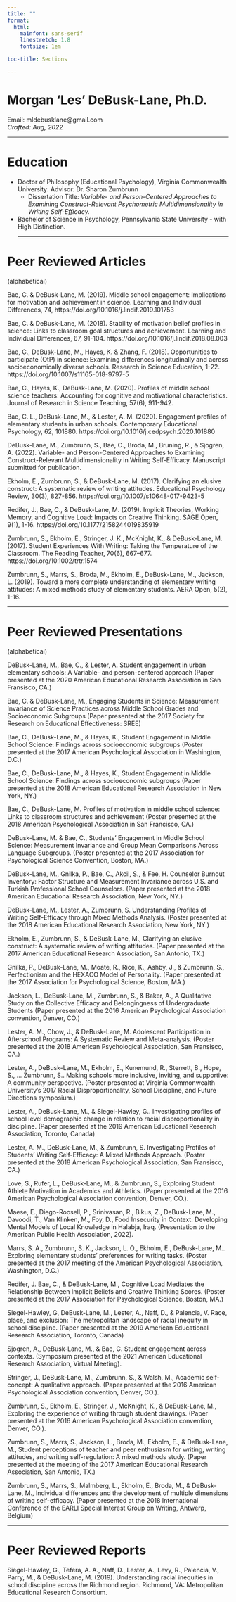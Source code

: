```yaml
---
title: ""
format: 
  html:
    mainfont: sans-serif
    linestretch: 1.8
    fontsize: 1em

toc-title: Sections

---
```


# **Morgan 'Les' DeBusk-Lane, Ph.D.** {.unnumbered .unlisted}

Email: mldebusklane\@gmail.com\
*Crafted: Aug, 2022*

<hr size="6">

# **Education**

-   Doctor of Philosophy (Educational Psychology), Virginia Commonwealth University: Advisor: Dr. Sharon Zumbrunn
    -   Dissertation Title: *Variable- and Person-Centered Approaches to Examining Construct-Relevant Psychometric Multidimensionality in Writing Self-Efficacy.*
-   Bachelor of Science in Psychology, Pennsylvania State University - with High Distinction.
<hr size="4">

# **Peer Reviewed Articles** 
(alphabetical)

<p class="hangingindent">
Bae, C. & DeBusk-Lane, M. (2019). Middle school engagement: Implications for motivation and achievement in science. Learning and        Individual Differences, 74, https://doi.org/10.1016/j.lindif.2019.101753
<p>
<p class="hangingindent">
Bae, C. & DeBusk-Lane, M. (2018). Stability of motivation belief profiles in science: Links to classroom goal structures and achievement. Learning and Individual Differences, 67, 91-104. https://doi.org/10.1016/j.lindif.2018.08.003
<p>

<p class="hangingindent">
Bae, C., DeBusk-Lane, M., Hayes, K. & Zhang, F. (2018). Opportunities to participate (OtP) in science: Examining differences longitudinally and across socioeconomically diverse schools. Research in Science Education, 1-22. https://doi.org/10.1007/s11165-018-9797-5
<p>

<p class="hangingindent">
Bae, C., Hayes, K., DeBusk-Lane, M. (2020). Profiles of middle school science teachers: Accounting for cognitive and motivational characteristics. Journal of Research in Science Teaching, 57(6), 911-942.
<p>

<p class="hangingindent">
Bae, C. L., DeBusk-Lane, M., & Lester, A. M. (2020). Engagement profiles of elementary students in urban schools. Contemporary Educational Psychology, 62, 101880. https://doi.org/10.1016/j.cedpsych.2020.101880
<p>

<p class="hangingindent">
DeBusk-Lane, M., Zumbrunn, S., Bae, C., Broda, M., Bruning, R., & Sjogren, A. (2022). Variable- and Person-Centered Approaches to Examining Construct-Relevant Multidimensionality in Writing Self-Efficacy. Manuscript submitted for publication. 
<p>

<p class="hangingindent">
Ekholm, E., Zumbrunn, S., & DeBusk-Lane, M. (2017). Clarifying an elusive construct: A systematic review of writing attitudes. Educational Psychology Review, 30(3), 827-856. https://doi.org/10.1007/s10648-017-9423-5
<p>

<p class="hangingindent">
Redifer, J., Bae, C., & DeBusk-Lane, M. (2019). Implicit Theories, Working Memory, and Cognitive Load: Impacts on Creative Thinking. SAGE Open, 9(1), 1-16. https://doi.org/10.1177/2158244019835919
<p>

<p class="hangingindent">
Zumbrunn, S., Ekholm, E., Stringer, J. K., McKnight, K., & DeBusk-Lane, M. (2017). Student Experiences With Writing: Taking the Temperature of the Classroom. The Reading Teacher, 70(6), 667–677. https://doi.org/10.1002/trtr.1574
<p>

<p class="hangingindent">
Zumbrunn, S., Marrs, S., Broda, M., Ekholm, E., DeBusk-Lane, M., Jackson, L. (2019). Toward a more complete understanding of elementary writing attitudes: A mixed methods study of elementary students. AERA Open, 5(2), 1-16.
<p>
<hr size="4">

# **Peer Reviewed Presentations** 
(alphabetical)

<p class="hangingindent">
DeBusk-Lane, M., Bae, C.,  & Lester, A. Student engagement in urban elementary schools: A Variable- and person-centered approach (Paper presented at the 2020 American Educational Research Association in San Fransisco, CA.)
<p>

<p class="hangingindent">
Bae, C. & DeBusk-Lane, M., Engaging Students in Science: Measurement Invariance of Science Practices across Middle School Grades and Socioeconomic Subgroups (Paper presented at the 2017 Society for Research on Educational Effectiveness: SREE)
<p>

<p class="hangingindent">
Bae, C., DeBusk-Lane, M., & Hayes, K., Student Engagement in Middle School Science: Findings across socioeconomic subgroups (Poster presented at the 2017 American Psychological Association in Washington, D.C.)
<p>

<p class="hangingindent">
Bae, C., DeBusk-Lane, M., & Hayes, K., Student Engagement in Middle School Science: Findings across socioeconomic subgroups (Paper presented at the 2018 American Educational Research Association in New York, NY.)
<p>

<p class="hangingindent">
Bae, C., DeBusk-Lane, M. Profiles of motivation in middle school science: Links to classroom structures and achievement (Poster presented at the 2018 American Psychological Association in San Francisco, CA.)
<p>

<p class="hangingindent">
DeBusk-Lane, M. & Bae, C., Students’ Engagement in Middle School Science: Measurement Invariance and Group Mean Comparisons Across Language Subgroups.  (Poster presented at the 2017 Association for Psychological Science Convention, Boston, MA.)
<p>

<p class="hangingindent">
DeBusk-Lane, M., Gnilka, P., Bae, C., Akcil, S., & Fee, H. Counselor Burnout Inventory: Factor Structure and Measurement Invariance across U.S. and Turkish Professional School Counselors. (Paper presented at the 2018 American Educational Research Association, New York, NY.)
<p>

<p class="hangingindent">
DeBusk-Lane, M., Lester, A., Zumbrunn, S. Understanding Profiles of Writing Self-Efficacy through Mixed Methods Analysis. (Poster presented at the 2018 American Educational Research Association, New York, NY.)
<p>

<p class="hangingindent">
Ekholm, E., Zumbrunn, S., & DeBusk-Lane, M., Clarifying an elusive construct: A systematic review of writing attitudes. (Paper presented at the 2017 American Educational Research Association, San Antonio, TX.)
<p>

<p class="hangingindent">
Gnilka, P., DeBusk-Lane, M., Moate, R., Rice, K., Ashby, J., & Zumbrunn, S., Perfectionism and the HEXACO Model of Personality. (Paper presented at the 2017 Association for Psychological Science, Boston, MA.)
<p>

<p class="hangingindent">
Jackson, L., DeBusk-Lane, M., Zumbrunn, S., & Baker, A., A Qualitative Study on the Collective Efficacy and Belongingness of Undergraduate Students (Paper presented at the 2016 American Psychological Association convention, Denver, CO.)
<p>

<p class="hangingindent">
Lester, A. M., Chow, J., & DeBusk-Lane, M. Adolescent Participation in Afterschool Programs: A Systematic Review and Meta-analysis. (Poster presented at the 2018 American Psychological Association, San Fransisco, CA.)
<p>

<p class="hangingindent">
Lester, A., DeBusk-Lane, M., Ekholm, E., Kunemund, R., Sterrett, B., Hope, S., … Zumbrunn, S.. Making schools more inclusive, inviting, and supportive: A community perspective. (Poster presented at Virginia Commonwealth University’s 2017 Racial Disproportionality, School Discipline, and Future Directions symposium.)
<p>

<p class="hangingindent">
Lester, A., DeBusk-Lane, M., & Siegel-Hawley, G.. Investigating profiles of school level demographic change in relation to racial disproportionality in discipline. (Paper presented at the 2019 American Educational Research Association, Toronto, Canada)
<p>

<p class="hangingindent">
Lester, A. M., DeBusk-Lane, M., & Zumbrunn, S. Investigating Profiles of Students’ Writing Self-Efficacy: A Mixed Methods Approach. (Poster presented at the 2018 American Psychological Association, San Fransisco, CA.)
<p>

<p class="hangingindent">
Love, S., Rufer, L., DeBusk-Lane, M., & Zumbrunn, S., Exploring Student Athlete Motivation in Academics and Athletics.  (Paper presented at the 2016 American Psychological Association convention, Denver, CO.). 
<p>

<p class="hangingindent">
Maese, E., Diego-Roosell, P., Srinivasan, R., Bikus, Z., DeBusk-Lane, M., Davoodi, T., Van Klinken, M., Foy, D., Food Insecurity in Context: Developing Mental Models of Local Knowledge in Halabja, Iraq. (Presentation to the American Public Health Association, 2022). 
<p>

<p class="hangingindent">
Marrs, S. A., Zumbrunn, S. K., Jackson, L. O., Ekholm, E., DeBusk-Lane, M.. Exploring elementary students’ preferences for writing tasks. (Poster presented at the 2017 meeting of the American Psychological Association, Washington, D.C.)
<p>

<p class="hangingindent">
Redifer, J. Bae, C., & DeBusk-Lane, M., Cognitive Load Mediates the Relationship Between Implicit Beliefs and Creative Thinking Scores. (Poster presented at the 2017 Association for Psychological Science, Boston, MA.)
<p>

<p class="hangingindent">
Siegel-Hawley, G, DeBusk-Lane, M., Lester, A., Naff, D., & Palencia, V. Race, place, and exclusion: The metropolitan landscape of racial inequity in school discipline. (Paper presented at the 2019 American Educational Research Association, Toronto, Canada)
<p>

<p class="hangingindent">
Sjogren, A., DeBusk-Lane, M., & Bae, C. Student engagement across contexts. (Symposium presented at the 2021 American Educational Research Association, Virtual Meeting).
<p>

<p class="hangingindent">
Stringer, J., DeBusk-Lane, M., Zumbrunn, S., & Walsh, M., Academic self-concept: A qualitative approach. (Paper presented at the 2016 American Psychological Association convention, Denver, CO.).
<p>

<p class="hangingindent">
Zumbrunn, S., Ekholm, E., Stringer, J., McKnight, K., & DeBusk-Lane, M., Exploring the experience of writing through student drawings. (Paper presented at the 2016 American Psychological Association convention, Denver, CO.).
<p>

<p class="hangingindent">
Zumbrunn, S., Marrs, S., Jackson, L., Broda, M., Ekholm, E., & DeBusk-Lane, M., Student perceptions of teacher and peer enthusiasm for writing, writing attitudes, and writing self-regulation: A mixed methods study. (Paper presented at the meeting of the 2017 American Educational Research Association, San Antonio, TX.)
<p>

<p class="hangingindent">
Zumbrunn, S., Marrs, S., Malmberg, L., Ekholm, E., Broda, M., & DeBusk-Lane, M., Individual differences and the development of multiple dimensions of writing self-efficacy. (Paper presented at the 2018 International Conference of the EARLI Special Interest Group on Writing, Antwerp, Belgium)
<p>
<hr size="4">

# **Peer Reviewed Reports**

<p class="hangingindent">
Siegel-Hawley, G., Tefera, A. A., Naff, D., Lester, A., Levy, R., Palencia, V., Parry, M., & DeBusk-Lane, M. (2019). Understanding racial inequities in school discipline across the Richmond region. Richmond, VA: Metropolitan Educational Research Consortium.
<p>








::: {.column-page-inset .text-center}
```{=html}
<a class="btn btn-outline-light", href="https://twitter.com/mldebusklane" target="_blank" rel="noopener noreferrer">
    <i class="bi bi-twitter" role='img' aria-label='Twitter'></i>
</a>
<a class="btn btn-outline-light", href="https://github.com/debusklaneml" target="_blank" rel="noopener noreferrer">
    <i class="bi bi-github" role='img' aria-label='Github'></i>
</a>
<a class="btn btn-outline-light", href="www.linkedin.com/in/debusklaneml" target="_blank" rel="noopener noreferrer">
    <i class="bi bi-linkedin" role='img' aria-label='LinkedIn'></i>
</a>

<a class="btn btn-outline-light", href="mailto:mldebusklane@gmail.com" target="_blank" rel="noopener noreferrer">
    <i class="ai bi-envelope" role='img' aria-label='email'></i>
</a>
```
:::
